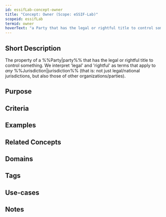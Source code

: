 ```yaml
---
id: essifLab-concept-owner
title: "Concept: Owner (Scope: eSSIF-Lab)"
scopeid: essifLab
termid: owner
hoverText: "a Party that has the legal or rightful title to control something."
---
```


## Short Description
<!--REQUIRED--in 1-3 sentences that describe the concept to a layperson with reasonable accuracy.-->
The property of a %%Party|party%% that has the legal or rightful title to control something. We interpret 'legal' and 'rightful' as terms that apply to _any_ %%Jurisdiction|jurisdiction%% (that is: not just legal/national jurisdictions, but also those of other organizations/parties). 

## Purpose
<!--Describe why the concept is needed. What purposes does it serve? What can you do with it that you cannot do (as well) without it? What objectives does it help realize? Why is this concept relevant within its scope of definition?-->

## Criteria
<!--REQUIRED--How is this concept different from related ideas? What are essential characteristics that must be true? This is where you specify the [intensional definition](https://en.wikipedia.org/wiki/Extensional_and_intensional_definitions) of the concept, i.e. the necessary and sufficient conditions for when the term should be used. This makes that the concept becomes crystal clear. In the case of nouns, this is equivalent to specifying the properties that an object needs to have in order to be counted as a referent of the term.-->

## Examples
<!--Provide a few sentences in which you give examples that obviously qualify as instances of `<New Term>`, and that do NOT obviously qualify. Also, provide examples that are not (so) obvious, but help users to better understand its intension.-->

## Related Concepts
<!--Link to any concepts that are similar but distinct, with a note about the relationship.-->

## Domains
<!--In which general knowledge ecosystems or mental model families does this concept play a role?-->

## Tags
<!--Add hash tags here that allow us to group concepts in useful ways.-->

## Use-cases
<!--This (optional) section specifies an (optional) introductory paragraph, and a level-3 (i.e. `###`) subsection for every use case it describes. Every such use-case SHOULD
- describe the situation/context of the use-case;
- show how to apply `<New Term>` to/in that situation;
- shows the relevance of having `<New Term>` for the use-case as opposed to not having it.-->

## Notes
<!--This (optional) section is the place to put anything for which there is no other good place to put it.-->

<!--
---
## Footnotes

[//]: # This (optional) section contains any footnotes that may have been specified in the text above.

[^1]: the text for footnote [^1] goes here.

-->